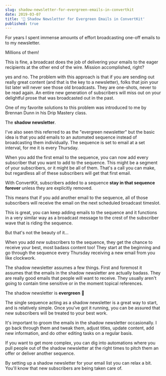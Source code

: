 ```yaml
---
slug: shadow-newsletter-for-evergreen-emails-in-convertkit
date: 2019-03-07
title: '🌲 Shadow Newsletter for Evergreen Emails in ConvertKit'
published: true
---
```


For years I spent immense amounts of effort broadcasting one-off emails to to my newsletter.

Millions of them!

This is fine, a broadcast does the job of delivering your emails to the eager recipients at the other end of the wire. Mission accomplished, right?

yes and no. The problem with this approach is that if you are sending out really great content (and that is the key to a newsletter), folks that join your list later will never see those old broadcasts. They are one-shots, never to be read again. An entire new generation of subscribers will miss out on your delightful prose that was broadcasted out in the past.

One of my favorite solutions to this problem was introduced to me by Brennan Dunn in his Drip Mastery class.

The **shadow newsletter**.

I've also seen this referred to as the "evergreen newsletter" but the basic idea is that you add emails to an automated sequence instead of broadcasting them individually. The sequence is set to email at a set interval, for me it is every Thursday.

When you add the first email to the sequence, you can now add every subscriber that you want to add to the sequence. This might be a segment of your subscribers, or it might be all of them. That's a call you can make, but regardless all of these subscribers will get that first email.

With ConvertKit, subscribers added to a sequence **stay in that sequence forever** unless they are explicitly removed.

This means that if you add another email to the sequence, all of those subscribers will receive the email on the next scheduled broadcast timeslot.

This is great, you can keep adding emails to the sequence and it functions in a very similar way as a broadcast message to the crest of the subscriber wave that is riding the sequence.

But that's not the beauty of it...

When you add _new_ subscribers to the sequence, they get the chance to receive your best, most badass content too! They start at the beginning and go through the sequence every Thursday receiving a new email from you like clockwork.

The shadow newsletter assumes a few things. First and foremost it assumes that the emails in the shadow newsletter are actually badass. They are really good emails that people will want to receive. They usually aren't going to contain time sensitive or in the moment topical references.

The shadow newsletter is **evergreen** 🌲

The single sequence acting as a shadow newsletter is a great way to start, and is relatively simple. Once you've got it running, you can be assured that new subscribers will be treated to your best work.

It's important to groom the emails in the shadow newsletter occasionally. I go back through them and tweak them, adjust titles, update content, add new information, and do other editing tasks on a regular basis.

If you want to get more complex, you can dig into automations where you pull people out of the shadow newsletter at the right times to pitch them an offer or deliver another sequence.

By setting up a shadow newsletter for your email list you can relax a bit. You'll know that new subscribers are being taken care of.
